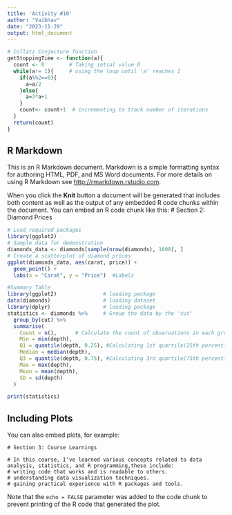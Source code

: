 ---
title: 'Activity #10'
author: "Vaibhav"
date: "2023-11-29"
output: html_document
---

```{r, echo=TRUE}
# Collatz Conjecture function
getStoppingTime <- function(a){
  count <- 0        # Taking intial value 0
  while(a!= 1){     # using the loop until 'a' reaches 1
    if(a%%2==0){
      a=a/2
    }else{
      a=3*a+1
    }
    count<- count+1  # incrementing to track number of iterations
  }
  return(count)
}

```

## R Markdown

This is an R Markdown document. Markdown is a simple formatting syntax for authoring HTML, PDF, and MS Word documents. For more details on using R Markdown see <http://rmarkdown.rstudio.com>.

When you click the **Knit** button a document will be generated that includes both content as well as the output of any embedded R code chunks within the document. You can embed an R code chunk like this: \# Section 2: Diamond Prices

```{r, echo=TRUE}
# Load required packages
library(ggplot2)
# Sample data for demonstration
diamonds_data <- diamonds[sample(nrow(diamonds), 1000), ]
# Create a scatterplot of diamond prices
ggplot(diamonds_data, aes(carat, price)) +
  geom_point() +
  labs(x = "Carat", y = "Price")  #Labels

#Summary Table
library(ggplot2)               # loading package
data(diamonds)                 # loading dataset
library(dplyr)                 # loading package
statistics <- diamonds %>%     # Group the data by the 'cut'
  group_by(cut) %>%
  summarise(
    Count = n(),      # Calculate the count of observations in each group
    Min = min(depth),
    Q1 = quantile(depth, 0.25), #Calculating 1st quartile(25th percentile)
    Median = median(depth),
    Q3 = quantile(depth, 0.75), #Calculating 3rd quartile(75th percentile)
    Max = max(depth),
    Mean = mean(depth),
    SD = sd(depth)
  )

print(statistics)
```

## Including Plots

You can also embed plots, for example:

```         
# Section 3: Course Learnings

# In this course, I've learned various concepts related to data analysis, statistics, and R programming,these include:
# writing code that works and is readable to others.
# understanding data visualization techniques.
# gaining practical experience with R packages and tools.
```

Note that the `echo = FALSE` parameter was added to the code chunk to prevent printing of the R code that generated the plot.
